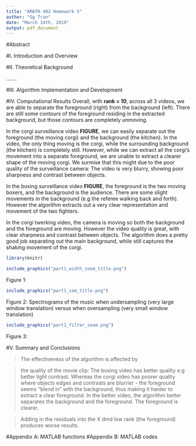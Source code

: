 ```yaml
---
title: "AMATH 482 Homework 5"
author: "Gg Tran"
date: "March 14th, 2019"
output: pdf_document
---
```


#Abstract



#I. Introduction and Overview


#II. Theoretical Background

\setlength{\leftskip}{4cm}

.......

\setlength{\leftskip}{0pt}




#III. Algorithm Implementation and Development


#IV. Computational Results
Overall, with **rank = 10**, across all 3 videos, we are able to separate the foreground (right) from the background (left). There are still some contours of the foreground residing in the extracted background, but those contours are completely unmoving.

In the corgi surveillance video **FIGURE**, we can easily separate out the foreground (the moving corgi) and the background (the kitchen). In the video, the only thing moving is the corgi, while the surrounding background (the kitchen) is completely still. However, while we can extract all the corgi's movement into a separate foreground, we are unable to extract a clearer shape of the moving corgi. We surmise that this might due to the poor quality of the surveillance camera: The video is very blurry, showing poor sharpness and contrast between objects.

In the boxing surveillance video **FIGURE**, the foreground is the two moving boxers, and the background is the audience. There are some slight movements in the background (e.g the referee walking back and forth). However the algorithm extracts  out a very clear representation and movement of the two fighters. 

In the corgi twerking video, the camera is moving so both the background and the foreground are moving. However the video quality is great, with clear sharpness and contrast between objects. The algorithm does a pretty good job separating out the main background, while still captures the shaking movement of the corgi.

```r
library(knitr)
```

```r
include_graphics("part1_width_zoom_title.png")
```
Figure 1: 

```r
include_graphics("part1_sam_title.png")
```
Figure 2: Spectrograms of the music when undersampling (very large window translation) versus when oversampling (very small window translation)

```r
include_graphics("part1_filter_zoom.png")
```
Figure 3:



#V. Summary and Conclusions

> The effectiveness of the algorithm is affected by 

> the quality of the movie clip: The boxing video has better quality e.g better light contrast. Whereas the corgi video has poorer quality where objects edges and contrasts are blurrier - the foreground seems "blend in" with the background, thus making it harder to extract a clear foreground. In the better video, the algorithm better separates the background and the foreground. The foreground is clearer. 

> Adding in the residuals into the X dmd low rank (the foreground) produces worse results.


#Appendix A: MATLAB functions 
#Appendix B: MATLAB codes